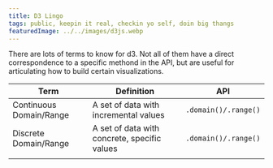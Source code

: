 ```yaml
---
title: D3 Lingo
tags: public, keepin it real, checkin yo self, doin big thangs
featuredImage: ../../images/d3js.webp
---
```


There are lots of terms to know for d3. Not all of them have a direct correspondence to a specific methond in the API, but are useful for articulating how to build certain visualizations.

| Term   | Definition | API |
|-------| ---------------------------------------------------------------------------------------------------------------- | -------------- |
| Continuous Domain/Range | A set of data with incremental values | `.domain()/.range()` |
| Discrete Domain/Range | A set of data with concrete, specific values | `.domain()/.range()` |
|||